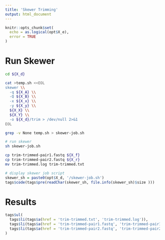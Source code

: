 ```yaml
---
title: 'Skewer Trimming'
output: html_document
---
```


```r
knitr::opts_chunk$set(
  echo = as.logical(opt$X_e), 
  error = TRUE
)
```


# Run Skewer

```bash
cd ${X_d}

cat >temp.sh <<EOL
skewer \\
  -q ${X_A} \\
  -Q ${X_B} \\
  -x ${X_x} \\
  -y ${X_y} \\
  ${X_X} \\
  ${X_Y} \\
  -o ${X_d}/trim > /dev/null 2>&1
EOL

grep -v None temp.sh > skewer-job.sh

# run skewer
sh skewer-job.sh

cp trim-trimmed-pair1.fastq ${X_f}
cp trim-trimmed-pair2.fastq ${X_r}
mv trim-trimmed.log trim-trimmed.txt
```


```r
# display skewer job script
skewer_sh = paste0(opt$X_d, '/skewer-job.sh')
tags$code(tags$pre(readChar(skewer_sh, file.info(skewer_sh)$size )))
```

# Results

```r
tags$ul(
  tags$li(tags$a(href = 'trim-trimmed.txt', 'trim-trimmed.log')),
  tags$li(tags$a(href = 'trim-trimmed-pair1.fastq', 'trim-trimmed-pair1.fastq')),
  tags$li(tags$a(href = 'trim-trimmed-pair2.fastq', 'trim-trimmed-pair2.fastq'))
)
```

